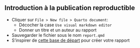 :::{.callout-tip collapse="true" icon=false}
## Introduction à la publication reproductible

:::{.incremental}
- Cliquer sur `File > New file > Quarto document`:
    + Décocher la case `Use visual markdown editor`
    + Donner un titre et un auteur au rapport
- Sauvegarder le fichier sous le nom `report.qmd`
- S'inspirer de [cette base de départ](https://raw.githubusercontent.com/InseeFrLab/formation-bonnes-pratiques-R/1b6d4e88328c91b37da0b6f18f3dd1080db81aac/report.qmd)
pour créer votre rapport
:::

:::
